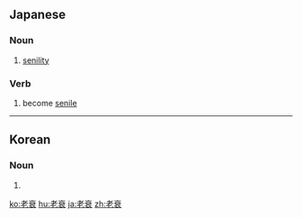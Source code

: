 ==Japanese==
{{ja-kanjitab|ろう|すい|yomi=on}}

===Noun===
{{ja-noun|ろうすい}}
# [[senility]]

===Verb===
{{ja-verb-suru|tr=intrans|ろうすい}}
# become [[senile]]
----
==Korean==
{{ko-hanjatab}}

===Noun===
{{ko-noun|hj|hangeul=노쇠}}

# {{hanja form of|노쇠|[[senility]]}}

[[ko:老衰]]
[[hu:老衰]]
[[ja:老衰]]
[[zh:老衰]]